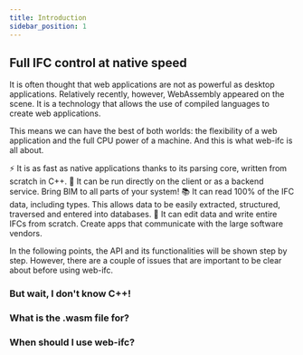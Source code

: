 ```yaml
---
title: Introduction
sidebar_position: 1
---
```



## Full IFC control at native speed

It is often thought that web applications are not as powerful as desktop applications. Relatively recently, however, WebAssembly appeared on the scene. It is a technology that allows the use of compiled languages to create web applications.

This means we can have the best of both worlds: the flexibility of a web application and the full CPU power of a machine. And this is what web-ifc is all about.

<IfcCard>
    ⚡
    It is as fast as native applications thanks to its parsing core, written from scratch in C++.
</IfcCard>

<IfcCard>
    🚀
    It can be run directly on the client or as a backend service. Bring BIM to all parts of your system!
</IfcCard>

<IfcCard>
    📚
    It can read 100% of the IFC data, including types. This allows data to be easily extracted, structured, traversed and entered into databases.
</IfcCard>

<IfcCard>
    🌈
It can edit data and write entire IFCs from scratch. Create apps that communicate with the large software vendors.
</IfcCard>

In the following points, the API and its functionalities will be shown step by step. However, there are a couple of issues that are important to be clear about before using web-ifc.

### But wait, I don't know C++!

### What is the .wasm file for?

### When should I use web-ifc?